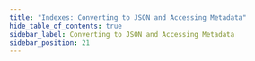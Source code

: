 ```yaml
---
title: "Indexes: Converting to JSON and Accessing Metadata"
hide_table_of_contents: true
sidebar_label: Converting to JSON and Accessing Metadata
sidebar_position: 21
---
```





<LanguageSwitcher supportedLanguages={supportedLanguages} />

<LanguageContent language="csharp">
   <ConvertingToJsonAndAccessingMetadataCsharp />
</LanguageContent>

<LanguageContent language="java">
   <ConvertingToJsonAndAccessingMetadataJava />
</LanguageContent>

<LanguageContent language="nodejs">
   <ConvertingToJsonAndAccessingMetadataNodejs />
</LanguageContent>


<!---
### Indexes
- [Indexing Basics](../indexes/indexing-basics)

### Client API
- [How to Get and Modify Entity Metadata](../client-api/session/how-to/get-and-modify-entity-metadata)


-->